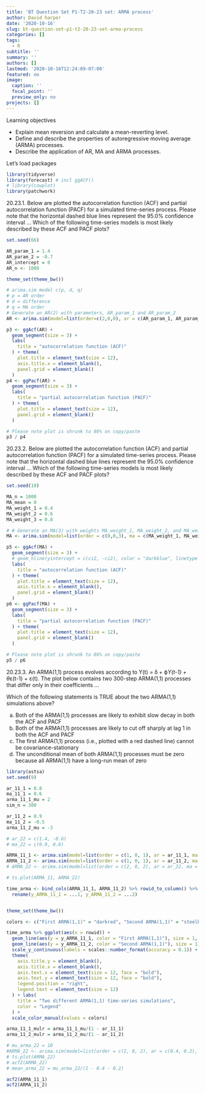 ```yaml
---
title: 'BT Question Set P1-T2-20-23 set: ARMA process'
author: David harper
date: '2020-10-16'
slug: bt-question-set-p1-t2-20-23-set-arma-process
categories: []
tags:
  - R
subtitle: ''
summary: ''
authors: []
lastmod: '2020-10-16T12:24:09-07:00'
featured: no
image:
  caption: ''
  focal_point: ''
  preview_only: no
projects: []
---
```


Learning objectives

* Explain mean reversion and calculate a mean-reverting level. 
* Define and describe the properties of autoregressive moving average (ARMA) processes. 
* Describe the application of AR, MA and ARMA processes.

Let's load packages

```r
library(tidyverse)
library(forecast) # incl ggACF()
# library(cowplot)
library(patchwork)
```


20.23.1. Below are plotted the autocorrelation function (ACF) and partial autocorrelation function (PACF) for a simulated time-series process. Please note that the horizontal dashed blue lines represent the 95.0% confidence interval ... Which of the following time-series models is most likely described by these ACF and PACF plots?

```r
set.seed(66)

AR_param_1 = 1.4
AR_param_2 = -0.7
AR_intercept = 0
AR_n <- 1000

theme_set(theme_bw())

# arima.sim model c(p, d, q)
# p = AR order
# d = difference
# q = MA order
# Generate an AR(2) with parameters, AR_param_1 and AR_param_2
AR <- arima.sim(model=list(order=c(2,0,0), ar = c(AR_param_1, AR_param_2)), n = AR_n, mean = AR_intercept)

p3 <- ggAcf(AR) + 
  geom_segment(size = 3) +
  labs(
    title = "autocorrelation function (ACF)"
  ) + theme(
    plot.title = element_text(size = 12),
    axis.title.x = element_blank(),
    panel.grid = element_blank()
  )
p4 <- ggPacf(AR) + 
  geom_segment(size = 3) +
  labs(
    title = "partial autocorrelation function (PACF)"
  ) + theme(
    plot.title = element_text(size = 12),
    panel.grid = element_blank()
  )

# Please note plot is shrunk to 86% on copy/paste
p3 / p4

```

20.23.2. Below are plotted the autocorrelation function (ACF) and partial autocorrelation function (PACF) for a simulated time-series process. Please note that the horizontal dashed blue lines represent the 95.0% confidence interval ... Which of the following time-series models is most likely described by these ACF and PACF plots?

```r
set.seed(19)

MA_n = 1000
MA_mean = 0
MA_weight_1 = 0.4
MA_weight_2 = 0.6
MA_weight_3 = 0.8

# # Generate an MA(3) with weights MA_weight_1, MA_weight_2, and MA_weight_3
MA <- arima.sim(model=list(order = c(0,0,3), ma = c(MA_weight_1, MA_weight_2, MA_weight_3)), n = MA_n, mean = MA_mean)

p5 <- ggAcf(MA) + 
  geom_segment(size = 3) +
  # geom_hline(yintercept = c(ci2, -ci2), color = "darkblue", linetype = "dashed", size = 2 ) +
  labs(
    title = "autocorrelation function (ACF)"
  ) + theme(
    plot.title = element_text(size = 12),
    axis.title.x = element_blank(),
    panel.grid = element_blank()
  )
p6 <- ggPacf(MA) + 
  geom_segment(size = 3) +
  labs(
    title = "partial autocorrelation function (PACF)"
  ) + theme(
    plot.title = element_text(size = 12),
    panel.grid = element_blank()
  )

# Please note plot is shrunk to 86% on copy/paste
p5 / p6

```

20.23.3. An ARMA(1,1) process evolves according to Y(t) = ẟ + ϕ*Y(t-1) + θ*ε(t-1) + ε(t). The plot below contains two 300-step ARMA(1,1) processes that differ only in their coefficients ... 

Which of the following statements is TRUE about the two ARMA(1,1) simulations above?

a. Both of the ARMA(1,1) processes are likely to exhibit slow decay in both the ACF and PACF
b. Both of the ARMA(1,1) processes are likely to cut off sharply at lag 1 in both the ACF and PACF
c. The first ARMA(1,1) process (i.e., plotted with a red dashed line) cannot be covariance-stationary
d. The unconditional mean of both ARMA(1,1) processes must be zero because all ARMA(1,1) have a long-run mean of zero

```r
library(astsa)
set.seed(9)

ar_11_1 = 0.8
ma_11_1 = 0.6
arma_11_1_mu = 2
sim_n = 300

ar_11_2 = 0.9
ma_11_2 = -0.5
arma_11_2_mu = -3

# ar_22 = c(1.4, -0.6)
# ma_22 = c(0.9, 0.6)

ARMA_11_1 <- arima.sim(model=list(order = c(1, 0, 1), ar = ar_11_1, ma = ma_11_1), n = sim_n) + arma_11_1_mu
ARMA_11_2 <- arima.sim(model=list(order = c(1, 0, 1), ar = ar_11_2, ma = ma_11_2), n = sim_n) + arma_11_2_mu
# ARMA_22 <- arima.sim(model=list(order = c(2, 0, 2), ar = ar_22, ma = ma_22), n = 200)

# ts.plot(ARMA_11, ARMA_22)

time_arma <- bind_cols(ARMA_11_1, ARMA_11_2) %>% rowid_to_column() %>% 
  rename(y_ARMA_11_1 = ...1, y_ARMA_11_2 = ...2)


theme_set(theme_bw())

colors <- c("First ARMA(1,1)" = "darkred", "Second ARMA(1,1)" = "steelblue")

time_arma %>% ggplot(aes(x = rowid)) + 
  geom_line(aes(y = y_ARMA_11_1, color = "First ARMA(1,1)"), size = 1, linetype = "longdash") +
  geom_line(aes(y = y_ARMA_11_2, color = "Second ARMA(1,1)"), size = 1) +
  scale_y_continuous(labels = scales::number_format(accuracy = 0.1)) + 
  theme(
    axis.title.y = element_blank(),
    axis.title.x = element_blank(),
    axis.text.x = element_text(size = 12, face = "bold"),
    axis.text.y = element_text(size = 12, face = "bold"),
    legend.position = "right",
    legend.text = element_text(size = 12)
  ) + labs(
    title = "Two different ARMA(1,1) time-series simulations",
    color = "Legend"
  ) +
  scale_color_manual(values = colors)

arma_11_1_mulr = arma_11_1_mu/(1 - ar_11_1)
arma_11_2_mulr = arma_11_2_mu/(1 - ar_11_2)

# mu_arma_22 = 10
#ARMA_22 <- arima.sim(model=list(order = c(2, 0, 2), ar = c(0.4, 0.2), ma = c(0.5,0.6)), n = 200, mean = mu_arma_22)
# ts.plot(ARMA_22)
# acf2(ARMA_22)
# mean_arma_22 = mu_arma_22/(1 - 0.4 - 0.2)

acf2(ARMA_11_1)
acf2(ARMA_11_2)

```

